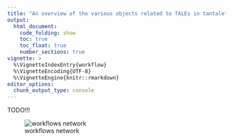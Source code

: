 ```yaml
---
title: "An overview of the various objects related to TALEs in tantale"
output: 
  html_document:
    code_folding: show
    toc: true
    toc_float: true
    number_sections: true
vignette: >
  %\VignetteIndexEntry{workflow}
  %\VignetteEncoding{UTF-8}
  %\VignetteEngine{knitr::rmarkdown}
editor_options: 
  chunk_output_type: console
---
```


TODO!!!


![workflows network](/home/cunnac/Lab-Related/MyScripts/tantale/man/figures/pipeline.png)
